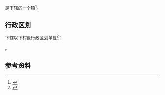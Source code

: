 {{中国乡级行政区|36/07/35/105/000}}

'''{{PAGENAMEBASE}}'''是{{PRC admin/fullname|36/07/35/105/000|3}}下辖的一个[[行政建制镇|镇]]<ref>{{PRC admin/ref sgc|{{PRC admin/parent|36/07/35/105/000}}}}</ref>。

== 行政区划 ==
{{PAGENAMEBASE}}下辖以下村级行政区划单位<ref>{{PRC admin/ref sgc|36/07/35/105/000}}</ref>：

{{PRC admin/children|36/07/35/105/000}}。

== 参考资料 ==
{{reflist}}

{{江西行政区划小作品}}
{{PRC admin/navcat|36/07/35/105/000}}